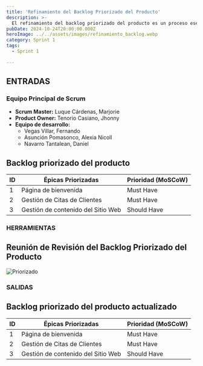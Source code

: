 ```yaml
---
title: 'Refinamiento del Backlog Priorizado del Producto'
description: >-
  El refinamiento del backlog priorizado del producto es un proceso esencial en Scrum que permite al equipo mantener un enfoque claro y organizado en el desarrollo de funcionalidades. Durante este proceso, las historias de usuario y tareas son revisadas, ajustadas y priorizadas para asegurar que se alineen con las necesidades del cliente y los objetivos del proyecto.
pubDate: 2024-10-24T20:00:00.000Z
heroImage: ../../assets/images/refinamiento_backlog.webp
category: Sprint 1
tags:
  - Sprint 1
 
---
```


## ENTRADAS

### Equipo Principal de Scrum

- **Scrum Master:** Luque Cárdenas, Marjorie
- **Product Owner:** Tenorio Casiano, Jhonny
- **Equipo de desarrollo:**
  <ul style={{ listStyleType: "circle", paddingLeft: "20px" }}>
    <li>Vegas Villar, Fernando</li>
    <li>Asunción Pomasonco, Alexia Nicoll</li>
    <li>Navarro Tantalean, Daniel</li>
  </ul>
## Backlog priorizado del producto

| **ID** | **Épicas Priorizadas**                   | **Prioridad (MoSCoW)** |
|--------|------------------------------------------|-------------------------|
| 1      | Página de bienvenida                     | Must Have               |
| 2      | Gestión de Citas de Clientes             | Must Have               |
| 3      | Gestión de contenido del Sitio Web      | Should Have             |

### HERRAMIENTAS
## Reunión de Revisión del Backlog Priorizado del Producto
![Priorizado](../../assets/images/priorizado.jpeg)

### SALIDAS
## Backlog priorizado del producto actualizado

| **ID** | **Épicas Priorizadas**                  | **Prioridad (MoSCoW)** |
|--------|-----------------------------------------|-------------------------|
| 1      | Página de bienvenida                    | Must Have               |
| 2      | Gestión de Citas de Clientes            | Must Have               |
| 3      | Gestión de contenido del Sitio Web      | Should Have             |